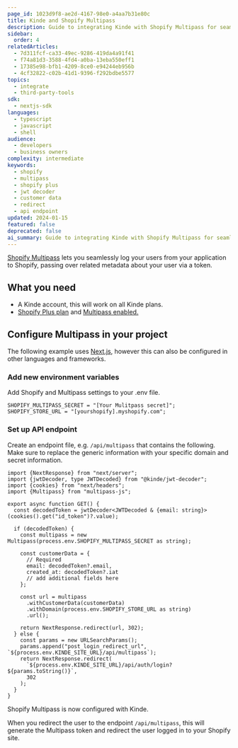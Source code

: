 ```yaml
---
page_id: 1023d9f8-ae2d-4167-98e0-a4aa7b31e80c
title: Kinde and Shopify Multipass
description: Guide to integrating Kinde with Shopify Multipass for seamless user authentication and customer data passing between applications
sidebar:
  order: 4
relatedArticles:
  - 7d311fcf-ca33-49ec-9286-419da4a91f41
  - f74a81d3-3588-4fd4-a0ba-13eba550eff1
  - 17385e98-bfb1-4209-8ce0-e94244eb956b
  - 4cf32822-c02b-41d1-9396-f292bdbe5577
topics:
  - integrate
  - third-party-tools
sdk:
  - nextjs-sdk
languages:
  - typescript
  - javascript
  - shell
audience:
  - developers
  - business owners
complexity: intermediate
keywords:
  - shopify
  - multipass
  - shopify plus
  - jwt decoder
  - customer data
  - redirect
  - api endpoint
updated: 2024-01-15
featured: false
deprecated: false
ai_summary: Guide to integrating Kinde with Shopify Multipass for seamless user authentication and customer data passing between applications.
---
```


[Shopify Multipass](https://shopify.dev/docs/api/multipass) lets you seamlessly log your users from your application to Shopify, passing over related metadata about your user via a token.

## What you need

- A Kinde account, this will work on all Kinde plans.
- [Shopify Plus plan](https://www.shopify.com/au/pricing/) and [Multipass enabled.](https://shopify.dev/docs/api/multipass/)

## Configure Multipass in your project

The following example uses [Next.js](https://nextjs.org/), however this can also be configured in other languages and frameworks.

### Add new environment variables

Add Shopify and Multipass settings to your .env file.

```shell title=".env
SHOPIFY_MULTIPASS_SECRET = "[Your Mulitpass secret]";
SHOPIFY_STORE_URL = "[yourshopify].myshopify.com";
```

### Set up API endpoint

Create an endpoint file, e.g. `/api/multipass` that contains the following. Make sure to replace the generic information with your specific domain and secret information.

```tsx
import {NextResponse} from "next/server";
import {jwtDecoder, type JWTDecoded} from "@kinde/jwt-decoder";
import {cookies} from "next/headers";
import {Multipass} from "multipass-js";

export async function GET() {
  const decodedToken = jwtDecoder<JWTDecoded & {email: string}>(cookies().get("id_token")?.value);

  if (decodedToken) {
    const multipass = new Multipass(process.env.SHOPIFY_MULTIPASS_SECRET as string);

    const customerData = {
      // Required
      email: decodedToken?.email,
      created_at: decodedToken?.iat
      // add additional fields here
    };

    const url = multipass
      .withCustomerData(customerData)
      .withDomain(process.env.SHOPIFY_STORE_URL as string)
      .url();

    return NextResponse.redirect(url, 302);
  } else {
    const params = new URLSearchParams();
    params.append("post_login_redirect_url", `${process.env.KINDE_SITE_URL}/api/multipass`);
    return NextResponse.redirect(
      `${process.env.KINDE_SITE_URL}/api/auth/login?${params.toString()}`,
      302
    );
  }
}
```

Shopify Multipass is now configured with Kinde.

When you redirect the user to the endpoint `/api/multipass`, this will generate the Multipass token and redirect the user logged in to your Shopify site.
